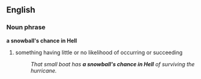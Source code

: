 ==English==
===Noun phrase===
'''a snowball's chance in Hell'''

#{{idiom}} something having little or no likelihood of occurring or succeeding
#:''That small boat has '''a snowball's chance in Hell''' of surviving the hurricane.''